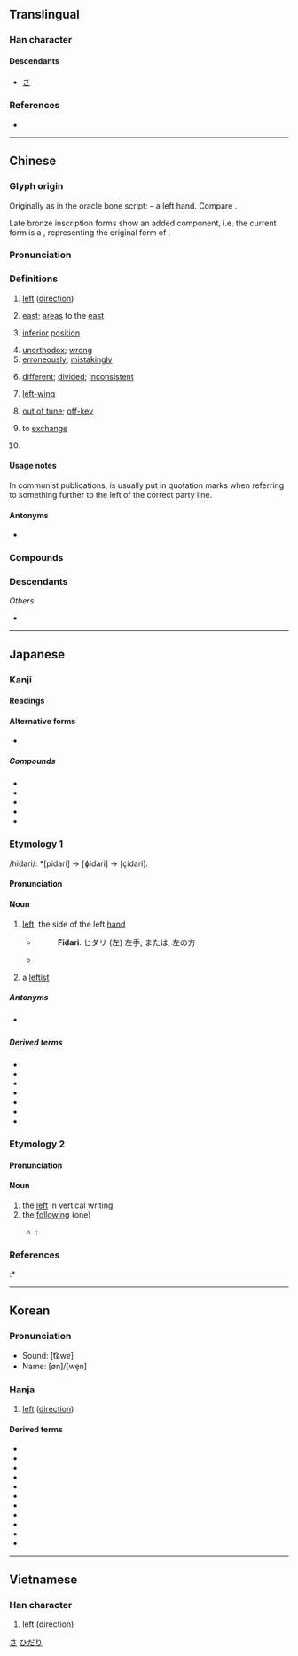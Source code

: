 {{character info/new}}
==Translingual==
{{stroke order|strokes=5}}

===Han character===
{{Han char|rn=48|rad=工|as=02|sn=5|four=40011|canj=KM|ids=⿸𠂇工}}

====Descendants====
* [[さ]]

===References===
* {{Han ref|kx=0325.080|dkj=08720|dj=0626.070|hdz=10411.050|uh=5DE6|ud=24038|bh=A5AA|bd=42410}}

[[Category:Han characters from which hiragana were derived|さ]]

----

==Chinese==
{{zh-forms}}

===Glyph origin===
{{Han etym}}
Originally as {{zh-l|*𠂇}} in the oracle bone script: {{liushu|p}} – a left hand. Compare {{zh-l|*又|right hand}}.

Late bronze inscription forms show an added {{zh-l|*工|work; to assist?}} component, i.e. the current form is a {{Han compound|𠂇|工|ls=psc|c1=p|c2=s|nocap=1}}, representing the original form of {{och-l|佐|to assist}}.

===Pronunciation===
{{zh-pron
|m=zuǒ
|m-s=zo3
|dg=зуә2
|c=zo2
|c-t=
|g=
|h=pfs=chó
|j=
|mb=cǒ̤
|md=cō̤
|mn=chó/qz:chó͘
|mn_note=Quanzhou: chó - vernacular; chó͘ - literary
|mn-t=
|w=2tsu
|x=
|mc=y
|oc=y
|ma=y
|cat=n,a,adv,pn,m:v
}}

===Definitions===
{{zh-hanzi}}

# [[left]] ([[direction]])
#: {{zh-x|左手|left hand}}
# [[east]]; [[area]]s to the [[east]]
# {{lb|zh|historical}} [[inferior]] [[position]]
# [[unorthodox]]; [[wrong]]
# [[erroneously]]; [[mistakingly]]
#: {{zh-x|你 想 左 了。|You are mistaken.}}
# [[different]]; [[divided]]; [[inconsistent]]
# {{lb|zh|political}} [[left-wing]]
# {{lb|zh|Sichuan|of singing}} [[out of tune]]; [[off-key]]
# {{lb|zh|Southwestern Mandarin|including|Sichuan}} to [[exchange]]
# {{surname|zh}}

====Usage notes====
In communist publications, {{zh-l|*左}} is usually put in quotation marks when referring to something further to the left of the correct party line.

====Antonyms====
* {{zh-l|右|right}}

===Compounds===
{{zh-der|左榜右臂|左邊|左不過|左側|左道旁門|左顧右盼|左近|左鄰右舍|左輪|左面|左派|左撇子|左傾|左手|左首|左舷|左翼|左右|左……右……|左右逢源|左右開弓|左右手|左右為難|左證|左支右絀|如持左券|左顧|反左書|左轉|弄左性|左來右去|左挈右提|左乙|左思右想|左纛|左降|左右袒|左氏春秋|左支右吾|左擁右抱|左衽|如左右手|左史|左湊|左提右挈|左計|左列|左券|不左不右|左行|左性|左鎮人|左遷|左遮右攩|左輔右弼|左衝右突|左縈右拂|左皮氣|左猜|左營|左江|左書|左拾遺|左心室|左徒|左師|左宜右有|左契|左圖右史|左右翼|左右夾攻|左傳|左使|左道|左右支絀|左袒|左右兩難|可操左券|左學|左方|左右前後|左丘|左嗓子|左丞|左券在握|左賢王|左獄|持左券|操左券|淮左|旁門左道|披髮左衽|所謀輒左|穩操左券|相左|江左夷吾|男左女右|牛心左性|江左|閭左|羊左之誼|虛左以待|被髮左衽|虛左|驗左|鄰左|道左|證左|左溪寺|左嵐}}

===Descendants===
{{CJKV||さ|좌|tả}}
''Others'':
* {{desc|bor=1|th|ซ้าย||left}}

{{zh-cat|Beginning}}

----

==Japanese==

===Kanji===
{{ja-kanji|grade=1|rs=工02}}

====Readings====
{{ja-readings
|goon=さ
|kanon=さ
|kun=ひだり-
}}

====Alternative forms====
* {{ja-l|㔫}}

=====Compounds=====
* {{ja-r|左%遷|さ%せん}}
* {{ja-r|左%官|さ%かん}}
* {{ja-r|左%派|さ%は}}
* {{ja-r|左%右|さ%ゆう}}
* {{ja-r|左%翼|さ%よく}}

===Etymology 1===
{{ja-kanjitab|ひだり|yomi=k}}
/hidari/: *[pidari] → [ɸidari] → [çidari].

====Pronunciation====
{{ja-pron|yomi=k|ひだり|acc=0|acc_ref=DJR,NHK}}

====Noun====
{{ja-noun|ひだり}}

# {{lb|ja|direction|sort=ひだり}} [[left]], the side of the left [[hand]]
#* {{RQ:Nippo Jisho|229}}
#*: '''Fidari'''. ヒダリ (左) 左手, または, 左の方
#* {{quote-book|ja||date=Aug 10 1999||{{lang|ja|幻の召喚神}}|trans-title=Phantom God|chapter={{ruby|{{lang|ja|[封](ふう)[印](いん)されし[者](もの)の[左](ひだり)[腕](うで)}}}}|trans-chapter=Left Arm of the Sealed One|publisher={{w|Konami}}||}}
#*: {{ja-usex|封%印された'''左'''%腕。封%印を解くと、無%限の力を得られる。|^ふう%いんされた '''ひだり'''%うで。^ふう%いん を とく と、む%げん の ちから を えられる。|A sealed '''left''' arm. Whosoever breaks the seal shall earn infinite power.}}
# {{lb|ja|politics|sort=ひだり}} a [[leftist]]

=====Antonyms=====
* {{s|left}} {{ja-r|右|みぎ|right}}

=====Derived terms=====
* {{ja-r|左%側|ひだり%がわ}}
* {{ja-r|左%利き|ひだり%きき}}
* {{ja-r|左%手|ひだり%て}}
* {{ja-r|左%巻き|ひだり%まき}}
* {{ja-r|左%上|ひだり%うえ}}
* {{ja-r|左%下|ひだり%した}}
* {{ja-r|右%左|みぎ%ひだり}}

===Etymology 2===
{{ja-kanjitab|さ|yomi=o}}
{{der|ja|ltc|左|sort=さ}}

====Pronunciation====
{{ja-pron|yomi=o|さ|acc=1|acc_ref=DJR,NHK}}

====Noun====
{{ja-noun|さ}}

# the [[left]] in vertical writing
# the [[following]] (one)
#* {{RQ:I am a cat}}:
#*: {{ja-usex|吾輩はまず彼がどのくらい無学であるかを試してみようと思って'''左'''の問答をして見た。|わがはい は まず かれ が どの くらい むがく で ある か を ためして みよう と おもって '''さ''' の もんどう を して みた。|To judge just how uneducated he was, I posed the following question.}}

===References===
<references/>
:* {{R:Nippo Jisho}}

[[Category:Japanese basic words|ひだり]]

----

==Korean==

===Pronunciation===
* Sound: [t͡ɕwɐ]
* Name: [øn]/[we̞n]

===Hanja===
{{ko-hanja|hangeul=좌|eumhun=왼}}

# [[left]] ([[direction]])

====Derived terms====
* {{ko-l|좌수사|左水使}}
* {{ko-l|좌승지|左承旨}}
* {{ko-l|좌우|左右}}
* {{ko-l|좌우지간|左右之間}}
* {{ko-l|좌익|左翼}}
* {{ko-l|좌익수|左翼手}}
* {{ko-l|좌의정|左議政}}
* {{ko-l|좌지우지|左之右之}}
* {{ko-l|좌천|左遷}}
* {{ko-l|좌측|左側}}
* {{ko-l|좌향좌|左向左}}

----

==Vietnamese==

===Han character===
{{vi-hantu|[[tả]], [[tá]]|rs=工02}}

# left (direction)